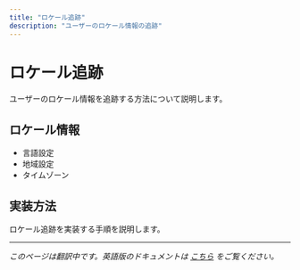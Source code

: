 ```yaml
---
title: "ロケール追跡"
description: "ユーザーのロケール情報の追跡"
---
```


# ロケール追跡

ユーザーのロケール情報を追跡する方法について説明します。

## ロケール情報

- 言語設定
- 地域設定
- タイムゾーン

## 実装方法

ロケール追跡を実装する手順を説明します。

---

*このページは翻訳中です。英語版のドキュメントは [こちら](/hc/en-us/articles/38286687645844-Tracking-Locale) をご覧ください。*
